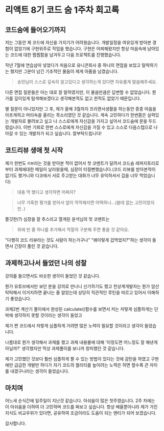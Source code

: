 
<HeadPost title='코드 숨 1주차' createdDate='2022-05-08' updatedDate='2022-05-08' />


# 리액트 8기 코드 숨 1주차 회고록


## 코드숨에 들어오기까지

저는 그동안 제 코드에 자신을 가지기가 어려웠습니다. 개발일정을 여유있게 받아본 경험이 없었기에 구현위주로 작업을 했습니다.
구현은 어찌해왔지만 항상 마음속에 남아있는 코드에 대한 찜찜함을 남겨두고 다음 프로젝트를 진행했습니다.

작년 7월에 연습삼아 넣었다가 처음으로 유니콘회사 중 하나의 면접을 보았고 탈락하기는 했지만 그분이 남긴 기초적인 물음이 제게 아픔을 남겼습니다.
> 승민님이 스스로 깊숙히 알고있다고 생각하는게 있다면 자유롭게 말씀해주세요.

다른 면접 질문들은 아는 대로 잘 말하였지만, 이 물음만큼은 답변할 수 없었습니다.
뭔가를 깊이있게 탐색해보겠다고 생각해본적도 없고 한적도 없었기 때문입니다.

별 질문이 아니었지만 그 후, 제가 올해 3월까지 프리랜서생활을 하는동안 종종 마음을 아프게하고 머리속을 울리는 목소리였던 것 같습니다.
계속 고민하다가 한번쯤은 실력있는 개발자로 불려보고 싶고 나 스스로에게 자신감을 가지고 싶어서 코드숨에 문을 두드렸습니다.
이번 기회로 한번 스스로에게 자신감을 가질 수 있고 스스로 다음스텝으로 나아갈 수 있는 개발자가 되고 싶습니다.
잘부탁드립니다!

## 코드리뷰 생애 첫 시작

제가 한번도 `리뷰`라는 것을 받아본 적이 없어서 첫 코멘트가 달려서 코드숨 레파지토리로부터 과제에대한 메일이 날라왔을때, 심장이 터질뻔했습니다.(코드 리뷰를 받아본적이 없기도 했거니와 디코에서 서로 주고받는 대화가 너무 유익하셔서 겁을 너무 먹었습니다)
> 대충 막 했다고 생각하면 어쩌지?

> 너무 가혹한 평가를 받아서 앞이 막막해지면 어떡하나...(쓸데 없는 고민이었지만..)

쫄깃한(?) 심장을 잘 추스리고 열게된 윤석님의 첫 코멘트는

> 위에 빈 줄 하나를 추가해서 적절히 구분해 주면 좋을 것 같아요.

"다행히 코드 리뷰라는 것도 사람이 하는거구나" "왜이렇게 겁먹었지?"하는 생각이 들면서 긴장이 풀린 것 같습니다.

## 과제하고나서 들었던 나의 성찰

강의를 들으면서도 비슷한 생각이 들었던 것 같습니다.

뭔가 유튜브에서만 보던 분을 강의로 만나니 신기하기도 했고 천상계개발자는 뭔가 암산 탁탁해서 이거지하면 끝나는 줄 알았는데 상당히 직관적인 루틴을 따르고 있어서 이해하기 좋았습니다.

과제2번 계산기 풀이에서 완성된 calculate()함수를 보면서 저는 저렇게 심플하게는 단박에 생각하지 못할 것이라는 생각이 들었고

제가 짠 코드에서 저렇게 심플하게 가려면 많은 노력이 필요할 것이라고 생각이 들었습니다.

나름대로 뭔가 생각해서 과제를 했고 과제 내용물에 대해 '이정도면 어느정도 잘 해낸게 아닐까?' 생각했지만 막상 과제풀이를 보니까 창피했던 것 같습니다.

제가 고민했던 것보다 훨씬 심플하게 짤 수 있는 방법이 있다는 것에 감탄을 하였고 구현에만 급급한 개발만 하다가 자기 코드의 퀄리티를 높이려는 노력은 하면 할수록 큰 차이를 내겠구나라는 생각이 들었습니다.

## 마치며

어느새 순식간에 일주일이 지난것 같습니다. 아쉬움이 많은 첫주였습니다. 2주 차에는 이 아쉬움을 더하여 더 고민하며 코드를 짜보고 싶습니다.
항상 배울뿐아니라 제가 가진 지식도 비교우위가 있다면, 공유하여 조금이라도 도움이 되는 멘티가 되어 보겠습니다.

감사합니다.